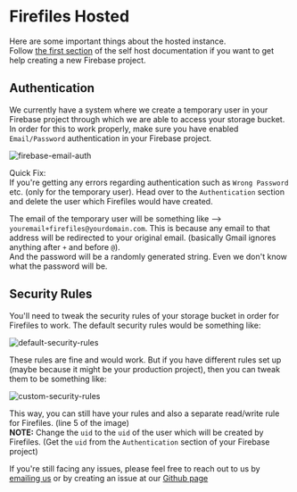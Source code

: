 
# Firefiles Hosted

Here are some important things about the hosted instance.  
Follow [the first section](/docs/self-hosted/01-setup#creating-a-new-firebase-project) of the self host documentation if you want to get help creating a new Firebase project.

## Authentication
We currently have a system where we create a temporary user in your Firebase project through which we are able to access your storage bucket. 
In order for this to work properly, make sure you have enabled `Email/Password` authentication in your Firebase project.

![firebase-email-auth](/firebase-auth-enabled.png)

<Callout emoji="💡">Quick Fix: <br /> If you're getting any errors regarding authentication such as `Wrong Password` etc. (only for the temporary user). Head over to the `Authentication` section and delete the user which Firefiles would have created.</Callout>

The email of the temporary user will be something like --> `youremail+firefiles@yourdomain.com`. This is because any email to that address will be redirected to your original email. (basically Gmail ignores anything after `+` and before `@`).  
And the password will be a randomly generated string. Even we don't know what the password will be.

## Security Rules
You'll need to tweak the security rules of your storage bucket in order for Firefiles to work.
The default security rules would be something like:

![default-security-rules](/firebase-default-rules.png)

These rules are fine and would work. But if you have different rules set up (maybe because it might be your production project), then you can tweak them to be something like:

![custom-security-rules](/firebase-security-rules.png)

This way, you can still have your rules and also a separate read/write rule for Firefiles. (line 5 of the image)  
**NOTE:** Change the `uid` to the `uid` of the user which will be created by Firefiles. (Get the `uid` from the `Authentication` section of your Firebase project)

If you're still facing any issues, please feel free to reach out to us by [emailing us](mailto://firefiles-support@fayd.me) or by creating an issue at our [Github page](https://github.com/faisalsayed10/firefiles)